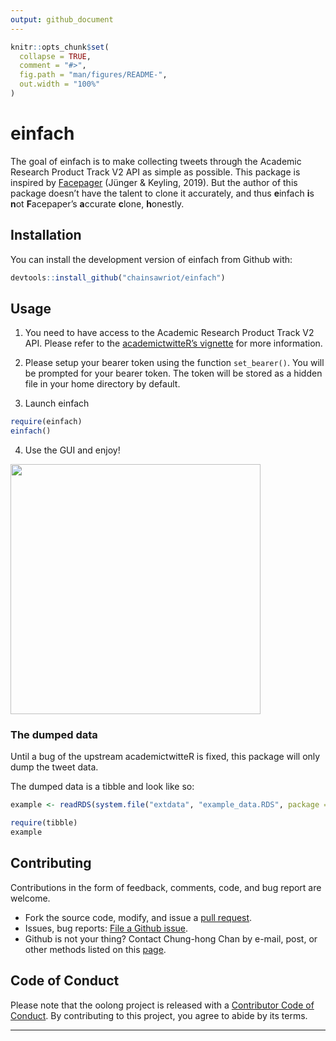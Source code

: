```yaml
---
output: github_document
---
```


<!-- README.md is generated from README.Rmd. Please edit that file -->

```r
knitr::opts_chunk$set(
  collapse = TRUE,
  comment = "#>",
  fig.path = "man/figures/README-",
  out.width = "100%"
)
```

# einfach

<!-- badges: start -->
<!-- badges: end -->

The goal of einfach is to make collecting tweets through the Academic Research Product Track V2 API as simple as possible. This package is inspired by [Facepager](https://github.com/strohne/Facepager) (Jünger & Keyling, 2019). But the author of this package doesn't have the talent to clone it accurately, and thus **e**infach **i**s **n**ot **F**acepaper's **a**ccurate **c**lone, **h**onestly.

## Installation

You can install the development version of einfach from Github with:

``` r
devtools::install_github("chainsawriot/einfach")
```

## Usage

1. You need to have access to the Academic Research Product Track V2 API. Please refer to the [academictwitteR's vignette](https://cran.r-project.org/web/packages/academictwitteR/vignettes/academictwitteR-auth.html) for more information.

2. Please setup your bearer token using the function `set_bearer()`. You will be prompted for your bearer token. The token will be stored as a hidden file in your home directory by default.

3. Launch einfach

```r
require(einfach)
einfach()
```

4. Use the GUI and enjoy!

<img src="man/figures/einfach.gif" align="center" height="400" />

### The dumped data

Until a bug of the upstream academictwitteR is fixed, this package will only dump the tweet data.

The dumped data is a tibble and look like so:

```r
example <- readRDS(system.file("extdata", "example_data.RDS", package = "einfach"))
```

```r
require(tibble)
example
```

## Contributing

Contributions in the form of feedback, comments, code, and bug report are welcome.

* Fork the source code, modify, and issue a [pull request](https://docs.github.com/en/github/collaborating-with-issues-and-pull-requests/creating-a-pull-request-from-a-fork).
* Issues, bug reports: [File a Github issue](https://github.com/chainsawriot/einfach).
* Github is not your thing? Contact Chung-hong Chan by e-mail, post, or other methods listed on this [page](https://www.mzes.uni-mannheim.de/d7/en/profiles/chung-hong-chan).

## Code of Conduct

Please note that the oolong project is released with a [Contributor Code of Conduct](https://contributor-covenant.org/version/2/0/CODE_OF_CONDUCT.html). By contributing to this project, you agree to abide by its terms.

---
